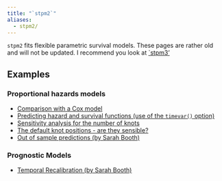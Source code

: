 ```yaml
---
title: "`stpm2`"
aliases:
  - stpm2/
---
```


`stpm2` fits flexible parametric survival models. 
These pages are rather old and will not be updated. 
I recommend you look at [`stpm3'](stpm3.qmd)

## Examples

### Proportional hazards models
 - [Comparison with a Cox model](stpm2/comparewithcox.qmd)
 - [Predicting hazard and survival functions (use of the `timevar()` option)](stpm2/stpm2_timevar.qmd)
 - [Sensitivity analysis for the number of knots](stpm2/sensitivity_analysis.qmd)
 - [The default knot positions - are they sensible?](stpm2/knot_positions_sensitivity.qmd)
 - [Out of sample predictions (by Sarah Booth)](stpm2/out_of_sample_predictions.qmd)

### Prognostic Models
 - [Temporal Recalibration (by Sarah Booth)](stpm2/temporal_recalibration.qmd)